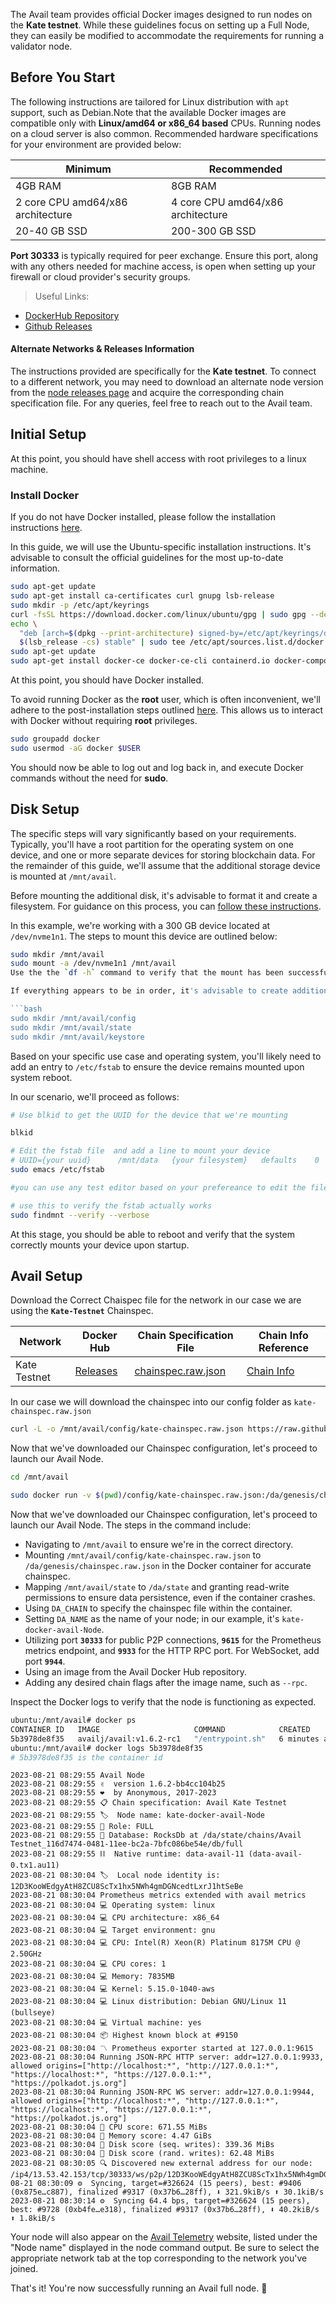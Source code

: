The Avail team provides official Docker images designed to run nodes on the **Kate testnet**. While these guidelines focus on setting up a Full Node, they can easily be modified to accommodate the requirements for running a validator node.

## Before You Start

The following instructions are tailored for Linux distribution with `apt` 
support, such as Debian.Note that the available Docker images are compatible 
only with **Linux/amd64 or x86_64 based** CPUs. Running nodes on a cloud server 
is also common. Recommended hardware specifications for your environment are 
provided below:

| Minimum                            | Recommended                         |
|------------------------------------|-------------------------------------|
| 4GB RAM                            | 8GB RAM                             |
| 2 core CPU amd64/x86 architecture  | 4 core CPU  amd64/x86 architecture  |
| 20-40 GB SSD                       | 200-300 GB SSD                      |

**Port 30333** is typically required for peer exchange. Ensure this port, 
along with any others needed for machine access, is open when setting up your firewall 
or cloud provider's security groups.

> Useful Links:

- [DockerHub Repository](https://hub.docker.com/r/availj/avail/tags)
- [Github Releases](https://github.com/availproject/avail/releases)

#### Alternate Networks & Releases Information

The instructions provided are specifically for the **Kate testnet**.
To connect to a different network, you may need to download an alternate node version
from the [node releases
page](https://github.com/availproject/avail/releases) and acquire the corresponding
chain specification file. For any queries, feel free to reach out to the Avail team.

## Initial Setup

At this point, you should have shell access with root privileges to a linux machine.

### Install Docker

If you do not have Docker installed, please follow the installation instructions [here](https://docs.docker.com/engine/install/).

In this guide, we will use the Ubuntu-specific installation instructions. It's advisable to consult the official guidelines for the most up-to-date information.

```bash
sudo apt-get update
sudo apt-get install ca-certificates curl gnupg lsb-release
sudo mkdir -p /etc/apt/keyrings
curl -fsSL https://download.docker.com/linux/ubuntu/gpg | sudo gpg --dearmor -o /etc/apt/keyrings/docker.gpg
echo \
  "deb [arch=$(dpkg --print-architecture) signed-by=/etc/apt/keyrings/docker.gpg] https://download.docker.com/linux/ubuntu \
  $(lsb_release -cs) stable" | sudo tee /etc/apt/sources.list.d/docker.list > /dev/null
sudo apt-get update
sudo apt-get install docker-ce docker-ce-cli containerd.io docker-compose-plugin
```

At this point, you should have Docker installed.

To avoid running Docker as the **root** user, which is often inconvenient, we'll adhere to the post-installation steps outlined [here](https://docs.docker.com/engine/install/linux-postinstall/). This allows us to interact with Docker without requiring **root** privileges.

```bash
sudo groupadd docker
sudo usermod -aG docker $USER

```

You should now be able to log out and log back in, and execute Docker commands without the need for **sudo**.

## Disk Setup

The specific steps will vary significantly based on your requirements. Typically, you'll have a root partition for the operating system on one device, and one or more separate devices for storing blockchain data. For the remainder of this guide, we'll assume that the additional storage device is mounted at `/mnt/avail`.

Before mounting the additional disk, it's advisable to format it and create a filesystem. For guidance on this process, you can [follow these instructions](https://docs.aws.amazon.com/AWSEC2/latest/UserGuide/ebs-using-volumes.html).

In this example, we're working with a 300 GB device located at `/dev/nvme1n1`. The steps to mount this device are outlined below:

```bash
sudo mkdir /mnt/avail
sudo mount -a /dev/nvme1n1 /mnt/avail
Use the the `df -h` command to verify that the mount has been successfully configured.

If everything appears to be in order, it's advisable to create additional sub-directories for storing our data and configuration files.

```bash
sudo mkdir /mnt/avail/config
sudo mkdir /mnt/avail/state
sudo mkdir /mnt/avail/keystore
```

Based on your specific use case and operating system, you'll likely need to add an entry to `/etc/fstab` to ensure the device remains mounted upon system reboot.

In our scenario, we'll proceed as follows:

```bash
# Use blkid to get the UUID for the device that we're mounting

blkid

# Edit the fstab file  and add a line to mount your device
# UUID={your uuid}      /mnt/data   {your filesystem}   defaults    0   1
sudo emacs /etc/fstab

#you can use any test editor based on your prefereance to edit the file here we have used emacs .

# use this to verify the fstab actually works
sudo findmnt --verify --verbose
```

At this stage, you should be able to reboot and verify that the system correctly mounts your device upon startup.

## Avail Setup

Download the Correct Chaispec file for the network in our case we are using the **`Kate-Testnet`** Chainspec.

   
   | Network      |Docker Hub |  Chain Specification File | Chain Info Reference|
   |--------------|-----------|--------------------------|----------------------|
   | Kate Testnet |[Releases](https://hub.docker.com/r/availj/avail/tags)|[chainspec.raw.json](https://kate.avail.tools/#/explorer/chainspec) | [Chain Info](https://availproject.github.io/assets/files/chaininfo-de1eeff4d63715bbec85aae81a956d40.txt) |

In our case we will download the chainspec into our config folder as `kate-chainspec.raw.json`

```bash
curl -L -o /mnt/avail/config/kate-chainspec.raw.json https://raw.githubusercontent.com/availproject/availproject.github.io/main/static/configs/kate/chainspec.raw.json
```

Now that we've downloaded our Chainspec configuration, let's proceed to launch our Avail Node.

```bash
cd /mnt/avail

sudo docker run -v $(pwd)/config/kate-chainspec.raw.json:/da/genesis/chainspec.raw.json -v $(pwd)/state:/da/state:rw -v $(pwd)/keystore:/da/keystore:rw -e DA_CHAIN=/da/genesis/chainspec.raw.json -e DA_NAME=kate-docker-avail-Node -p 0.0.0.0:30333:30333 -p 9615:9615 -p 9933:9933 -d --restart unless-stopped availj/avail:v1.6.2-rc1
```

Now that we've downloaded our Chainspec configuration, let's proceed to launch our Avail Node. The steps in the command include:

- Navigating to `/mnt/avail` to ensure we're in the correct directory.
- Mounting `/mnt/avail/config/kate-chainspec.raw.json` to `/da/genesis/chainspec.raw.json` in the Docker container for accurate chainspec.
- Mapping `/mnt/avail/state` to `/da/state` and granting read-write permissions to ensure data persistence, even if the container crashes.
- Using `DA_CHAIN` to specify the chainspec file within the container.
- Setting `DA_NAME` as the name of your node; in our example, it's `kate-docker-avail-Node`.
- Utilizing port **`30333`** for public P2P connections, **`9615`** for the Prometheus metrics endpoint, and **`9933`** for the HTTP RPC port. For WebSocket, add port **`9944`**.
- Using an image from the Avail Docker Hub repository.
- Adding any desired chain flags after the image name, such as `--rpc`.

Inspect the Docker logs to verify that the node is functioning as expected.

```bash
ubuntu:/mnt/avail# docker ps
CONTAINER ID   IMAGE                     COMMAND            CREATED         STATUS         PORTS                                                                                                            NAMES
5b3978de8f35   availj/avail:v1.6.2-rc1   "/entrypoint.sh"   6 minutes ago   Up 6 minutes   0.0.0.0:9615->9615/tcp, :::9615->9615/tcp, 0.0.0.0:9933->9933/tcp, 0.0.0.0:30333->30333/tcp, :::9933->9933/tcp   relaxed_wilson
ubuntu:/mnt/avail# docker logs 5b3978de8f35
# 5b3978de8f35 is the container id 
```

```shell
2023-08-21 08:29:55 Avail Node
2023-08-21 08:29:55 ✌️  version 1.6.2-bb4cc104b25
2023-08-21 08:29:55 ❤️  by Anonymous, 2017-2023
2023-08-21 08:29:55 📋 Chain specification: Avail Kate Testnet
2023-08-21 08:29:55 🏷  Node name: kate-docker-avail-Node
2023-08-21 08:29:55 👤 Role: FULL
2023-08-21 08:29:55 💾 Database: RocksDb at /da/state/chains/Avail Testnet_116d7474-0481-11ee-bc2a-7bfc086be54e/db/full
2023-08-21 08:29:55 ⛓  Native runtime: data-avail-11 (data-avail-0.tx1.au11)
2023-08-21 08:30:04 🏷  Local node identity is: 12D3KooWEdgyAtH8ZCU8ScTx1hx5NWh4gmDGNcedtLxrJ1htSeBe
2023-08-21 08:30:04 Prometheus metrics extended with avail metrics
2023-08-21 08:30:04 💻 Operating system: linux
2023-08-21 08:30:04 💻 CPU architecture: x86_64
2023-08-21 08:30:04 💻 Target environment: gnu
2023-08-21 08:30:04 💻 CPU: Intel(R) Xeon(R) Platinum 8175M CPU @ 2.50GHz
2023-08-21 08:30:04 💻 CPU cores: 1
2023-08-21 08:30:04 💻 Memory: 7835MB
2023-08-21 08:30:04 💻 Kernel: 5.15.0-1040-aws
2023-08-21 08:30:04 💻 Linux distribution: Debian GNU/Linux 11 (bullseye)
2023-08-21 08:30:04 💻 Virtual machine: yes
2023-08-21 08:30:04 📦 Highest known block at #9150
2023-08-21 08:30:04 〽️ Prometheus exporter started at 127.0.0.1:9615
2023-08-21 08:30:04 Running JSON-RPC HTTP server: addr=127.0.0.1:9933, allowed origins=["http://localhost:*", "http://127.0.0.1:*", "https://localhost:*", "https://127.0.0.1:*", "https://polkadot.js.org"]
2023-08-21 08:30:04 Running JSON-RPC WS server: addr=127.0.0.1:9944, allowed origins=["http://localhost:*", "http://127.0.0.1:*", "https://localhost:*", "https://127.0.0.1:*", "https://polkadot.js.org"]
2023-08-21 08:30:04 🏁 CPU score: 671.55 MiBs
2023-08-21 08:30:04 🏁 Memory score: 4.47 GiBs
2023-08-21 08:30:04 🏁 Disk score (seq. writes): 339.36 MiBs
2023-08-21 08:30:04 🏁 Disk score (rand. writes): 62.48 MiBs
2023-08-21 08:30:05 🔍 Discovered new external address for our node: /ip4/13.53.42.153/tcp/30333/ws/p2p/12D3KooWEdgyAtH8ZCU8ScTx1hx5NWh4gmDGNcedtLxrJ1htSeBe2023-08-21 08:30:09 ⚙️  Syncing, target=#326624 (15 peers), best: #9406 (0x875e…c887), finalized #9317 (0x37b6…28ff), ⬇ 321.9kiB/s ⬆ 30.1kiB/s
2023-08-21 08:30:14 ⚙️  Syncing 64.4 bps, target=#326624 (15 peers), best: #9728 (0xb4fe…e318), finalized #9317 (0x37b6…28ff), ⬇ 40.2kiB/s ⬆ 1.8kiB/s
```

Your node will also appear on the [Avail Telemetry](http://telemetry.avail.tools/) 
website, listed under the "Node name" displayed in the node command output. Be sure 
to select the appropriate network tab at the top corresponding to the network you've 
joined.

That's it! You're now successfully running an Avail full node. 🎉